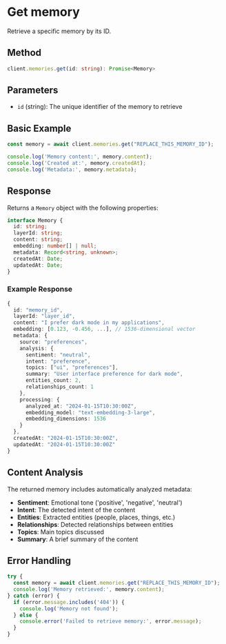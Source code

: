 # Get memory

Retrieve a specific memory by its ID.

## Method

```typescript
client.memories.get(id: string): Promise<Memory>
```

## Parameters

- `id` (string): The unique identifier of the memory to retrieve

## Basic Example

```typescript
const memory = await client.memories.get("REPLACE_THIS_MEMORY_ID");

console.log('Memory content:', memory.content);
console.log('Created at:', memory.createdAt);
console.log('Metadata:', memory.metadata);
```

## Response

Returns a `Memory` object with the following properties:

```typescript
interface Memory {
  id: string;
  layerId: string;
  content: string;
  embedding: number[] | null;
  metadata: Record<string, unknown>;
  createdAt: Date;
  updatedAt: Date;
}
```

### Example Response

```typescript
{
  id: "memory_id",
  layerId: "layer_id", 
  content: "I prefer dark mode in my applications",
  embedding: [0.123, -0.456, ...], // 1536-dimensional vector
  metadata: {
    source: "preferences",
    analysis: {
      sentiment: "neutral",
      intent: "preference", 
      topics: ["ui", "preferences"],
      summary: "User interface preference for dark mode",
      entities_count: 2,
      relationships_count: 1
    },
    processing: {
      analyzed_at: "2024-01-15T10:30:00Z",
      embedding_model: "text-embedding-3-large",
      embedding_dimensions: 1536
    }
  },
  createdAt: "2024-01-15T10:30:00Z",
  updatedAt: "2024-01-15T10:30:00Z"
}
```

## Content Analysis

The returned memory includes automatically analyzed metadata:

- **Sentiment**: Emotional tone ('positive', 'negative', 'neutral')
- **Intent**: The detected intent of the content
- **Entities**: Extracted entities (people, places, things, etc.)
- **Relationships**: Detected relationships between entities  
- **Topics**: Main topics discussed
- **Summary**: A brief summary of the content

## Error Handling

```typescript
try {
  const memory = await client.memories.get("REPLACE_THIS_MEMORY_ID");
  console.log('Memory retrieved:', memory.content);
} catch (error) {
  if (error.message.includes('404')) {
    console.log('Memory not found');
  } else {
    console.error('Failed to retrieve memory:', error.message);
  }
}
``` 